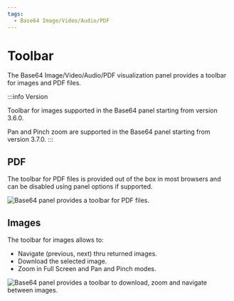 ```yaml
---
tags:
  - Base64 Image/Video/Audio/PDF
---
```



# Toolbar

The Base64 Image/Video/Audio/PDF visualization panel provides a toolbar for images and PDF files.

:::info Version

Toolbar for images supported in the Base64 panel starting from version 3.6.0.

Pan and Pinch zoom are supported in the Base64 panel starting from version 3.7.0.
:::

## PDF

The toolbar for PDF files is provided out of the box in most browsers and can be disabled using panel options if supported.

<Image
  title="Base64 panel provides a toolbar for PDF files."
  src="/img/plugins/volkovlabs-image-panel/pdf.png"
/>

## Images

The toolbar for images allows to:

- Navigate (previous, next) thru returned images.
- Download the selected image.
- Zoom in Full Screen and Pan and Pinch modes.

<Image
  title="Base64 panel provides a toolbar to download, zoom and navigate between images."
  src="/img/plugins/volkovlabs-image-panel/zoom.png"
/>
